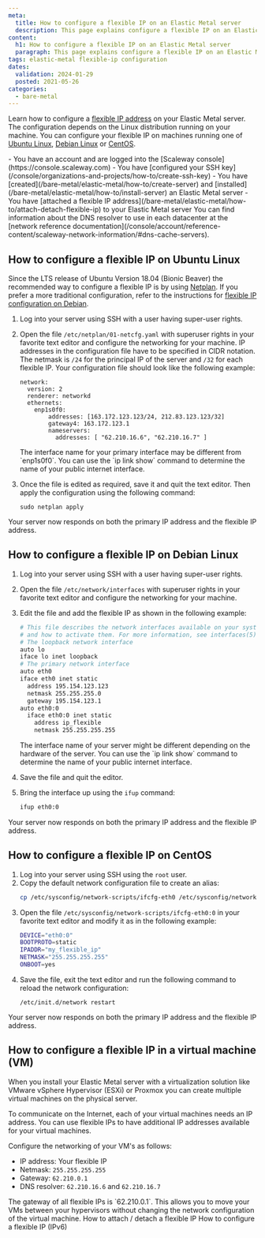```yaml
---
meta:
  title: How to configure a flexible IP on an Elastic Metal server
  description: This page explains configure a flexible IP on an Elastic Metal server
content:
  h1: How to configure a flexible IP on an Elastic Metal server
  paragraph: This page explains configure a flexible IP on an Elastic Metal server
tags: elastic-metal flexible-ip configuration
dates:
  validation: 2024-01-29
  posted: 2021-05-26
categories:
  - bare-metal
---
```


Learn how to configure a [flexible IP address](/bare-metal/elastic-metal/concepts/#flexible-ip) on your Elastic Metal server. The configuration depends on the Linux distribution running on your machine. You can configure your flexible IP on machines running one of [Ubuntu Linux](#how-to-configure-a-flexible-ip-on-ubuntu-linux), [Debian Linux](#how-to-configure-a-flexible-ip-on-debian-linux) or [CentOS](#how-to-configure-a-flexible-ip-on-centos).

<Macro id="iam-requirements" />

<Message type="requirement">
  - You have an account and are logged into the [Scaleway console](https://console.scaleway.com)
  - You have [configured your SSH key](/console/organizations-and-projects/how-to/create-ssh-key)
  - You have [created](/bare-metal/elastic-metal/how-to/create-server) and [installed](/bare-metal/elastic-metal/how-to/install-server) an Elastic Metal server
  - You have [attached a flexible IP address](/bare-metal/elastic-metal/how-to/attach-detach-flexible-ip) to your Elastic Metal server
</Message>

<Message typ="tip">
  You can find information about the DNS resolver to use in each datacenter at the [network reference documentation](/console/account/reference-content/scaleway-network-information/#dns-cache-servers).
</Message>

## How to configure a flexible IP on Ubuntu Linux

Since the LTS release of Ubuntu Version 18.04 (Bionic Beaver) the recommended way to configure a flexible IP is by using [Netplan](https://netplan.io/). If you prefer a more traditional configuration, refer to the instructions for [flexible IP configuration on Debian](#how-to-configure-a-flexible-ip-on-debian-linux).

1. Log into your server using SSH with a user having super-user rights.
2. Open the file `/etc/netplan/01-netcfg.yaml` with superuser rights in your favorite text editor and configure the networking for your machine.
    <Message type="note">
      IP addresses in the configuration file have to be specified in CIDR
      notation. The netmask is `/24` for the principal IP of the server and `/32`
      for each flexible IP.
    </Message>
    Your configuration file should look like the following example:

    ```
    network:
      version: 2
      renderer: networkd
      ethernets:
        enp1s0f0:
            addresses: [163.172.123.123/24, 212.83.123.123/32]
            gateway4: 163.172.123.1
            nameservers:
              addresses: [ "62.210.16.6", "62.210.16.7" ]
    ```

    <Message type="tip">
      The interface name for your primary interface may be different from
      `enp1s0f0`. You can use the `ip link show` command to determine the name of
      your public internet interface.
    </Message>
3. Once the file is edited as required, save it and quit the text editor. Then apply the configuration using the following command:
    ```
    sudo netplan apply
    ```

Your server now responds on both the primary IP address and the flexible IP address.

## How to configure a flexible IP on Debian Linux

1. Log into your server using SSH with a user having super-user rights.
2. Open the file `/etc/network/interfaces` with superuser rights in your favorite text editor and configure the networking for your machine.
3. Edit the file and add the flexible IP as shown in the following example:
    ```sh
    # This file describes the network interfaces available on your system
    # and how to activate them. For more information, see interfaces(5).
    # The loopback network interface
    auto lo
    iface lo inet loopback
    # The primary network interface
    auto eth0
    iface eth0 inet static
      address 195.154.123.123
      netmask 255.255.255.0
      gateway 195.154.123.1
    auto eth0:0
      iface eth0:0 inet static
        address ip_flexible
        netmask 255.255.255.255
    ```

    <Message type="note">
      The interface name of your server might be different depending on the hardware
      of the server. You can use the `ip link show` command to determine the name of
      your public internet interface.
    </Message>
4. Save the file and quit the editor.
5. Bring the interface up using the `ifup` command:
    ```sh
    ifup eth0:0
    ```

Your server now responds on both the primary IP address and the flexible IP address.

## How to configure a flexible IP on CentOS

1. Log into your server using SSH using the `root` user.
2. Copy the default network configuration file to create an alias:
    ```sh
    cp /etc/sysconfig/network-scripts/ifcfg-eth0 /etc/sysconfig/network-scripts/ifcfg-eth0:0
    ```
3. Open the file `/etc/sysconfig/network-scripts/ifcfg-eth0:0` in your favorite text editor and modify it as in the following example:
    ```sh
    DEVICE="eth0:0"
    BOOTPROTO=static
    IPADDR="my_flexible_ip"
    NETMASK="255.255.255.255"
    ONBOOT=yes
    ```
4. Save the file, exit the text editor and run the following command to reload the network configuration:
    ```
    /etc/init.d/network restart
    ```
Your server now responds on both the primary IP address and the flexible IP address.

## How to configure a flexible IP in a virtual machine (VM)

When you install your Elastic Metal server with a virtualization solution like VMware vSphere Hypervisor (ESXi) or Proxmox you can create multiple virtual machines on the physical server.

To communicate on the Internet, each of your virtual machines needs an IP address. You can use flexible IPs to have additional IP addresses available for your virtual machines.

Configure the networking of your VM's as follows:

* IP address: Your flexible IP
* Netmask: `255.255.255.255`
* Gateway: `62.210.0.1`
* DNS resolver: `62.210.16.6` and `62.210.16.7`

<Message type="tip">
  The gateway of all flexible IPs is `62.210.0.1`. This allows you to move your VMs between your hypervisors without changing the network configuration of the virtual machine.
</Message>


<Navigation title="See also">
  <PreviousButton to="/bare-metal/elastic-metal/how-to/attach-detach-flexible-ip/">How to attach / detach a flexible IP</PreviousButton>
  <NextButton to="/bare-metal/elastic-metal/how-to/configure-flexible-ipv6/">How to configure a flexible IP (IPv6)</NextButton>
</Navigation>

